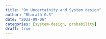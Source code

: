 ```yaml
---
title: "On Uncertainity and System design"
author: "Bharath G.S"
date: "2022-09-06"
categories: [system-design, probability]
draft: true
---
```


